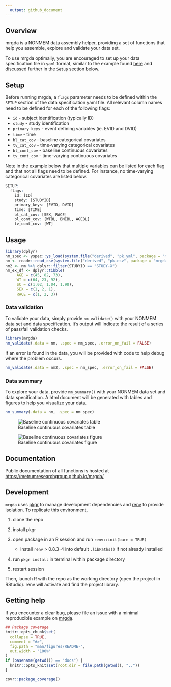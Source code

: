 ```yaml
---
  output: github_document
---
```


<!-- README.md is generated from README.Rmd. Please edit that file -->

## Overview

mrgda is a NONMEM data assembly helper, providing a set of functions that help 
you assemble, explore and validate your data set.

To use mrgda optimally, you are encouraged to set up your data specification file
in `yaml` format, similar to the example found [here](https://github.com/metrumresearchgroup/mrgda/blob/main/inst/derived/pk.yml) and
discussed further in the `Setup` section below.

## Setup

Before running mrgda, a `flags` parameter needs to be defined within the `SETUP` 
section of the data specification yaml file. All relevant column names need to 
be defined for each of the following flags:

* `id` - subject identification (typically ID)
* `study` - study identification
* `primary_keys` - event defining variables (ie. EVID and DVID)
* `time` - time
* `bl_cat_cov` - baseline categorical covariates
* `tv_cat_cov` - time-varying categorical covariates
* `bl_cont_cov` - baseline continuous covariates
* `tv_cont_cov` - time-varying continuous covariates

Note in the example below that multiple variables can be listed for each flag
and that not all flags need to be defined. For instance, no time-varying 
categorical covariates are listed below. 

```r
SETUP:
  flags:
    id: [ID]
    study: [STUDYID]
    primary_keys: [EVID, DVID]
    time: [TIME]
    bl_cat_cov: [SEX, RACE]
    bl_cont_cov: [WTBL, BMIBL, AGEBL] 
    tv_cont_cov: [WT]
```

## Usage

```r
library(dplyr)
nm_spec <- yspec::ys_load(system.file("derived", "pk.yml", package = "mrgda"))
nm <- readr::read_csv(system.file("derived", "pk.csv", package = "mrgda"), na = ".", show_col_types = FALSE)
nm2 <- nm %>% dplyr::filter(STUDYID == "STUDY-X")
nm_ex_df <- dplyr::tibble(
     AGE = c(45, 82, 73),
     WT = c(64, 23, 92),
     SC = c(1.02, 1.04, 1.98),
     SEX = c(1, 2, 1),
     RACE = c(1, 2, 3))
```

### Data validation

To validate your data, simply provide `nm_validate()` with your NONMEM data set 
and data specification. It's output will indicate the result of a series of 
pass/fail validation checks.

```r
library(mrgda)
nm_validate(.data = nm, .spec = nm_spec, .error_on_fail = FALSE)
```

If an error is found in the data, you will be provided with code to help debug 
where the problem occurs.

```r
nm_validate(.data = nm2, .spec = nm_spec, .error_on_fail = FALSE)
```

### Data summary

To explore your data, provide `nm_summary()` with your NONMEM data set 
and data specification. A html document will be generated with tables and 
figures to help you visualize your data.

```r
nm_summary(.data = nm, .spec = nm_spec)
```

![Baseline continuous covariates table](man/figures/bl-cont-cov-table.png)

![Baseline continuous covariates figure](man/figures/cov-boxplot.png)


## Documentation
Public documentation of all functions is hosted at [https://metrumresearchgroup.github.io/mrgda/](https://metrumresearchgroup.github.io/mrgda/)


## Development

`mrgda` uses [pkgr](https://github.com/metrumresearchgroup/pkgr) to manage
development dependencies and [renv](https://rstudio.github.io/renv/) to
provide isolation. To replicate this environment,

1.  clone the repo

2.  install pkgr

3.  open package in an R session and run `renv::init(bare = TRUE)`

    -   install `renv` \> 0.8.3-4 into default `.libPaths()` if not
        already installed

4.  run `pkgr install` in terminal within package directory

5.  restart session

Then, launch R with the repo as the working directory (open the project
in RStudio). renv will activate and find the project library.

## Getting help

If you encounter a clear bug, please file an issue with a minimal reproducible example on [mrgda](https://github.com/mrgda/issues). 

```r
## Package coverage
knitr::opts_chunk$set(
  collapse = TRUE,
  comment = "#>",
  fig.path = "man/figures/README-",
  out.width = "100%"
)
if (basename(getwd()) == "docs") {
  knitr::opts_knit$set(root.dir = file.path(getwd(), ".."))
}
```

```r
covr::package_coverage()
```
